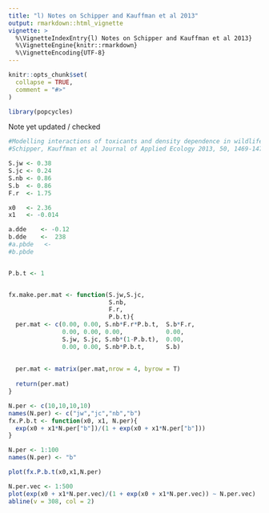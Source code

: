 ```yaml
---
title: "l) Notes on Schipper and Kauffman et al 2013"
output: rmarkdown::html_vignette
vignette: >
  %\VignetteIndexEntry{l) Notes on Schipper and Kauffman et al 2013}
  %\VignetteEngine{knitr::rmarkdown}
  %\VignetteEncoding{UTF-8}
---
```


```r
knitr::opts_chunk$set(
  collapse = TRUE,
  comment = "#>"
)
```

```r
library(popcycles)
```



Note yet updated / checked



```r
#Modelling interactions of toxicants and density dependence in wildlife populations
#Schipper, Kauffman et al Journal of Applied Ecology 2013, 50, 1469-1478

S.jw <- 0.38
S.jc <- 0.24
S.nb <- 0.86
S.b  <- 0.86
F.r  <- 1.75

x0   <- 2.36
x1   <- -0.014

a.dde    <- -0.12
b.dde    <-  238
#a.pbde   <-
#b.pbde


P.b.t <- 1


fx.make.per.mat <- function(S.jw,S.jc,
                            S.nb,
                            F.r,
                            P.b.t){
  per.mat <- c(0.00, 0.00, S.nb*F.r*P.b.t,  S.b*F.r,
               0.00, 0.00, 0.00,            0.00,
               S.jw, S.jc, S.nb*(1-P.b.t),  0.00,
               0.00, 0.00, S.nb*P.b.t,      S.b)
  
  
  per.mat <- matrix(per.mat,nrow = 4, byrow = T)
  
  return(per.mat)
}

N.per <- c(10,10,10,10)
names(N.per) <- c("jw","jc","nb","b")
fx.P.b.t <- function(x0, x1, N.per){
  exp(x0 + x1*N.per["b"])/(1 + exp(x0 + x1*N.per["b"]))
}

N.per <- 1:100
names(N.per) <- "b"

plot(fx.P.b.t(x0,x1,N.per)

N.per.vec <- 1:500
plot(exp(x0 + x1*N.per.vec)/(1 + exp(x0 + x1*N.per.vec)) ~ N.per.vec)
abline(v = 308, col = 2)
```

